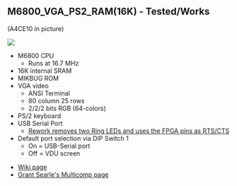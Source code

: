 == M6800_VGA_PS2_RAM(16K) - Tested/Works ==

(A4CE10 in picture)

<img src="http://land-boards.com/blwiki/images/9/9a/P1715-CROPPED-720PX.jpg"></img>

* M6800 CPU
** Runs at 16.7 MHz
* 16K internal SRAM
* MIKBUG ROM
* VGA video
** ANSI Terminal
** 80 column 25 rows
** 2/2/2 bits RGB (64-colors)
* PS/2 keyboard
* USB Serial Port
** [http://land-boards.com/blwiki/index.php?title=A-C4E6_Cyclone_IV_FPGA_EP4CE6E22C8N_Development_Board#RTS.2FCTS_Rework Rework removes two Ring LEDs and uses the FPGA pins as RTS/CTS]
* Default port selection via DIP Switch 1
** On = USB-Serial port
** Off = VDU screen

* [http://land-boards.com/blwiki/index.php?title=A-C4E6_Cyclone_IV_FPGA_EP4CE6E22C8N_Development_Board Wiki page]
* [http://searle.hostei.com/grant/Multicomp/index.html Grant Searle's Multicomp page]

